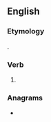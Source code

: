 ==English==

===Etymology===
{{suffix|en|fare|est|nocat=1}}.

===Verb===
{{head|en|verb form}}

# {{en-archaic second-person singular of|fare}}

===Anagrams===
* {{anagrams|en|a=aefrst|afters|faster|freats|strafe}}